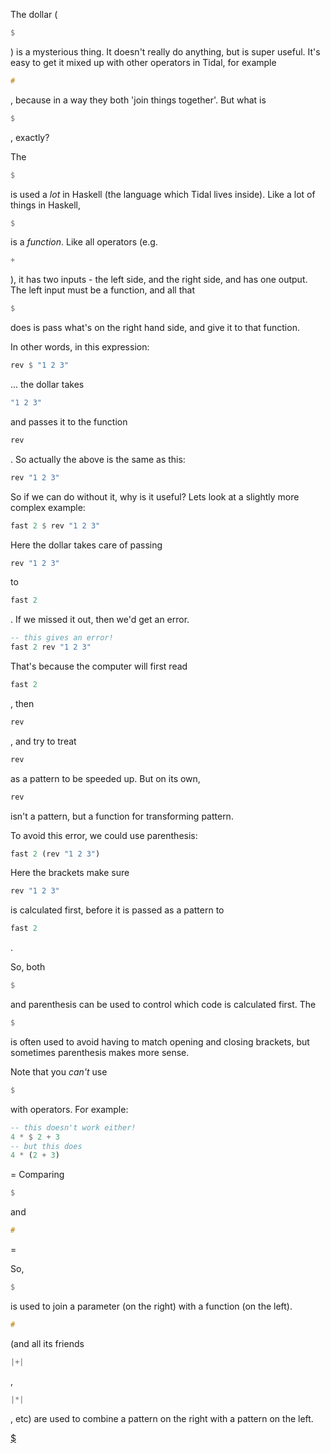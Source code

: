 <translate>
<!--T:1-->
The dollar (<syntaxhighlight lang="Haskell" inline>$</syntaxhighlight>) is a mysterious thing. It doesn't really do anything, but is super useful. It's easy to get it mixed up with other operators in Tidal, for example <syntaxhighlight lang="Haskell" inline>#</syntaxhighlight>, because in a way they both 'join things together'. But what is <syntaxhighlight lang="Haskell" inline>$</syntaxhighlight>, exactly?

<!--T:2-->
The <syntaxhighlight lang="Haskell" inline>$</syntaxhighlight> is used a ''lot'' in Haskell (the language which Tidal lives inside). Like a lot of things in Haskell, <syntaxhighlight lang="Haskell" inline>$</syntaxhighlight> is a ''function''. Like all operators (e.g. <syntaxhighlight lang="Haskell" inline>+</syntaxhighlight>), it has two inputs - the left side, and the right side, and has one output. The left input must be a function, and all that <syntaxhighlight lang="Haskell" inline>$</syntaxhighlight> does is pass what's on the right hand side, and give it to that function.

<!--T:3-->
In other words, in this expression:

<!--T:4-->
<syntaxhighlight lang="Haskell">
rev $ "1 2 3"
</syntaxhighlight>

<!--T:5-->
... the dollar takes <syntaxhighlight lang="Haskell" inline>"1 2 3"</syntaxhighlight> and passes it to the function <syntaxhighlight lang="Haskell" inline>rev</syntaxhighlight>. So actually the above is the same as this:

<!--T:6-->
<syntaxhighlight lang="Haskell">
rev "1 2 3"
</syntaxhighlight>

<!--T:7-->
So if we can do without it, why is it useful? Lets look at a slightly more complex example:

<!--T:8-->
<syntaxhighlight lang="Haskell">
fast 2 $ rev "1 2 3"
</syntaxhighlight>

<!--T:9-->
Here the dollar takes care of passing <syntaxhighlight lang="Haskell" inline>rev "1 2 3"</syntaxhighlight> to <syntaxhighlight lang="Haskell" inline>fast 2</syntaxhighlight>. If we missed it out, then we'd get an error.

<!--T:10-->
<syntaxhighlight lang="Haskell">
-- this gives an error!
fast 2 rev "1 2 3"
</syntaxhighlight>

<!--T:11-->
That's because the computer will first read <syntaxhighlight lang="Haskell" inline>fast 2</syntaxhighlight>, then <syntaxhighlight lang="Haskell" inline>rev</syntaxhighlight>, and try to treat <syntaxhighlight lang="Haskell" inline>rev</syntaxhighlight> as a pattern to be speeded up. But on its own, <syntaxhighlight lang="Haskell" inline>rev</syntaxhighlight> isn't a pattern, but a function for transforming pattern.

<!--T:12-->
To avoid this error, we could use parenthesis:

<!--T:13-->
<syntaxhighlight lang="Haskell">
fast 2 (rev "1 2 3")
</syntaxhighlight>

<!--T:14-->
Here the brackets make sure <syntaxhighlight lang="Haskell" inline>rev "1 2 3"</syntaxhighlight> is calculated first, before it is passed as a pattern to <syntaxhighlight lang="Haskell" inline>fast 2</syntaxhighlight>.

<!--T:15-->
So, both <syntaxhighlight lang="Haskell" inline>$</syntaxhighlight> and parenthesis can be used to control which code is calculated first. The <syntaxhighlight lang="Haskell" inline>$</syntaxhighlight> is often used to avoid having to match opening and closing brackets, but sometimes parenthesis makes more sense.

<!--T:16-->
Note that you ''can't'' use <syntaxhighlight lang="Haskell" inline>$</syntaxhighlight> with operators. For example:

<!--T:17-->
<syntaxhighlight lang="Haskell">
-- this doesn't work either!
4 * $ 2 + 3
-- but this does
4 * (2 + 3)
</syntaxhighlight>


= Comparing <syntaxhighlight lang="Haskell" inline>$</syntaxhighlight> and <syntaxhighlight lang="Haskell" inline>#</syntaxhighlight> = <!--T:18-->

<!--T:19-->
So, <syntaxhighlight lang="Haskell" inline>$</syntaxhighlight> is used to join a parameter (on the right) with a function (on the left). <syntaxhighlight lang="Haskell" inline>#</syntaxhighlight> (and all its friends <syntaxhighlight lang="Haskell" inline>|+|</syntaxhighlight>, <syntaxhighlight lang="Haskell" inline>|*|</syntaxhighlight>, etc) are used to combine a pattern on the right with a pattern on the left.
[[Category:Reference|$]]

</translate>